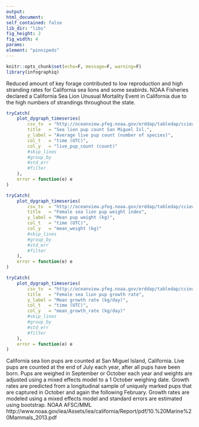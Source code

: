 ```yaml
---
output:
html_document:
self_contained: false
lib_dir: "libs"
fig_height: 2
fig_width: 4
params:
element: "pinnipeds"
---
```


```r
knitr::opts_chunk$set(echo=F, message=F, warning=F)
library(infographiq)
```

<base target="_parent">

Reduced amount of key forage contributed to low reproduction and high stranding rates for California sea lions and some seabirds. NOAA Fisheries declared a California Sea Lion Unusual Mortality Event in California due to the high numbers of strandings throughout the state.


```r
tryCatch(
    plot_dygraph_timeseries(
        csv_tv  = "http://oceanview.pfeg.noaa.gov/erddap/tabledap/cciea_MM_pup_count.csvp?time%2Clive_pup_count",
        title   = "Sea lion pup count San Miguel Isl.",
        y_label = "Average live pup count (number of species)",
        col_t   = "time (UTC)",
        col_y   = "live_pup_count (count)"
        #skip_lines
        #group_by  
        #std_err   
        #filter
    ),
    error = function(e) e
)
```


```r
tryCatch(
    plot_dygraph_timeseries(
        csv_tv  = "http://oceanview.pfeg.noaa.gov/erddap/tabledap/cciea_MM_pup_count.csvp?time%2Cmean_weight",
        title   = "Female sea lion pup weight index",
        y_label = "Mean pup weight (kg)",
        col_t   = "time (UTC)",
        col_y   = "mean_weight (kg)"
        #skip_lines
        #group_by  
        #std_err   
        #filter
    ),
    error = function(e) e
)
```


```r
tryCatch(
    plot_dygraph_timeseries(
        csv_tv  = "http://oceanview.pfeg.noaa.gov/erddap/tabledap/cciea_MM_pup_count.csvp?time%2Cmean_growth_rate",
        title   = "Female sea lion pup growth rate",
        y_label = "Mean growth rate (kg/day)",
        col_t   = "time (UTC)",
        col_y   = "mean_growth_rate (kg/day)"
        #skip_lines
        #group_by  
        #std_err   
        #filter
    ),
    error = function(e) e
)
```
California sea lion pups are counted at San Miguel Island, California. Live
pups are counted at the end of July each year, after all pups have been born.
Pups are weighed in September or October each year and weights are adjusted
using a mixed effects model to a 1 October weighing date. Growth rates are
predicted from a longitudinal sample of uniquely marked pups that are
captured in October and again the following February. Growth rates are
modeled using a mixed effects model and standard errors are estimated using
bootstrap. NOAA AFSC/MML http://www.noaa.gov/iea/Assets/iea/california/Report/pdf/10.%20Marine%20Mammals_2013.pdf
